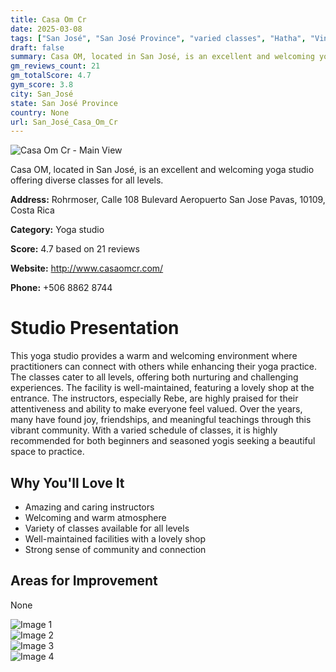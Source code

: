 ```yaml
---
title: Casa Om Cr
date: 2025-03-08
tags: ["San José", "San José Province", "varied classes", "Hatha", "Vinyasa", "welcoming", "community", "San José"]  
draft: false
summary: Casa OM, located in San José, is an excellent and welcoming yoga studio offering diverse classes for all levels.
gm_reviews_count: 21
gm_totalScore: 4.7
gym_score: 3.8
city: San_José
state: San José Province
country: None
url: San_José_Casa_Om_Cr
---
```


<div className="aspect-[16/9] relative my-8">
  <img 
    src="https://lh5.googleusercontent.com/p/AF1QipPWjW4EppvLkY34CxGUAWZgtQm8f7imhzfJDd8b=w1920-h1080-k-no"
    alt="Casa Om Cr - Main View"
    className="object-cover absolute inset-0 w-full h-full rounded-lg"
  />
</div>

Casa OM, located in San José, is an excellent and welcoming yoga studio offering diverse classes for all levels.

**Address:** Rohrmoser, Calle 108 Bulevard Aeropuerto San Jose Pavas, 10109, Costa Rica

**Category:** Yoga studio

**Score:** 4.7 based on 21 reviews

**Website:** http://www.casaomcr.com/

**Phone:** +506 8862 8744

# Studio Presentation

This yoga studio provides a warm and welcoming environment where practitioners can connect with others while enhancing their yoga practice. The classes cater to all levels, offering both nurturing and challenging experiences. The facility is well-maintained, featuring a lovely shop at the entrance. The instructors, especially Rebe, are highly praised for their attentiveness and ability to make everyone feel valued. Over the years, many have found joy, friendships, and meaningful teachings through this vibrant community. With a varied schedule of classes, it is highly recommended for both beginners and seasoned yogis seeking a beautiful space to practice.



## Why You'll Love It

- Amazing and caring instructors
- Welcoming and warm atmosphere
- Variety of classes available for all levels
- Well-maintained facilities with a lovely shop
- Strong sense of community and connection

## Areas for Improvement

None

<div className="grid grid-cols-1 xl:grid-cols-2 gap-4 my-8">
<div className="aspect-[4/3] relative"><img src="https://lh5.googleusercontent.com/p/AF1QipMcXPoyWdozgqUcT3GJrTTyYIzY4iV5nckvfCGW=w1920-h1080-k-no" alt="Image 1" className="object-cover absolute inset-0 w-full h-full rounded-lg" /></div>
<div className="aspect-[4/3] relative"><img src="https://lh5.googleusercontent.com/p/AF1QipMbiYcg2mzlb98j4ulOfOHjR_JUzEXo84tQTyue=w1920-h1080-k-no" alt="Image 2" className="object-cover absolute inset-0 w-full h-full rounded-lg" /></div>
<div className="aspect-[4/3] relative"><img src="https://lh5.googleusercontent.com/p/AF1QipOym4eZR5gKivcDXVI2tEaFTh2C2Y2idZU_i4qm=w1920-h1080-k-no" alt="Image 3" className="object-cover absolute inset-0 w-full h-full rounded-lg" /></div>
<div className="aspect-[4/3] relative"><img src="https://lh5.googleusercontent.com/p/AF1QipNWDkmLwUGi8NJkCzrRjbhVrj1g-HLORVTXD1X_=w1920-h1080-k-no" alt="Image 4" className="object-cover absolute inset-0 w-full h-full rounded-lg" /></div>
</div>
